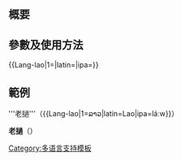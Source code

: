 <includeonly></includeonly><noinclude>{{Documentation subpage}}</noinclude>
== 概要 ==

== 參數及使用方法 ==
{{SquoteH}}
<nowiki>{{Lang-lao|1=|latin=|ipa=}}</nowiki>
{{SquoteF}}

== 範例 ==
{{SquoteH}}
<nowiki>'''老撾'''（{{Lang-lao|1=ລາວ|latin=Lao|ipa=láːw}}）</nowiki>
{{SquoteF}}

'''老撾'''（{{Lang-lao|1=ລາວ|latin=Lao|ipa=láːw}}）
<!--
== 重定向 ==

== 注意事项 ==

== 模板编辑说明 ==

== 參見 ==
-->
<includeonly>
[[Category:多语言支持模板]]
</includeonly>